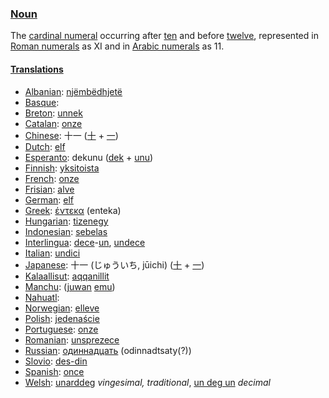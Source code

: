 ===[[Noun]]===
The [[cardinal numeral]] occurring after [[ten]] and before [[twelve]], represented in [[Roman numerals]] as XI and in [[Arabic numerals]] as 11.

====[[Translation]]s====
*[[Albanian]]: [[njëmbëdhjetë]]
*[[Basque]]: [[]]
*[[Breton]]: [[unnek]]
*[[Catalan]]: [[onze]]
*[[Chinese]]: 十一 ([[十]] + [[一]])
*[[Dutch]]: [[elf]]
*[[Esperanto]]: dekunu ([[dek]] + [[unu]])
*[[Finnish]]: [[yksitoista]]
*[[French]]: [[onze]]
*[[Frisian]]: [[alve]]
*[[German]]: [[elf]]
*[[Greek]]: [[έντεκα]] (enteka)
*[[Hungarian]]: [[tizenegy]]
*[[Indonesian]]: [[sebelas]]
*[[Interlingua]]: [[dece]]-[[un]], [[undece]]
*[[Italian]]: [[undici]]
*[[Japanese]]: 十一 (じゅういち, jūichi) ([[十]] + [[一]])
*[[Kalaallisut]]: [[aqqanillit]]
*[[Manchu]]: ([[juwan]] [[emu]])
*[[Nahuatl]]: [[]]
*[[Norwegian]]: [[elleve]]
*[[Polish]]: [[jedenaście]]
*[[Portuguese]]: [[onze]]
*[[Romanian]]: [[unsprezece]]
*[[Russian]]: [[одиннадцать]] (odinnadtsaty(?))
*[[Slovio]]: [[des-din]]
*[[Spanish]]: [[once]]
*[[Welsh]]: [[unarddeg]] ''vingesimal, traditional'', [[un deg un]] ''decimal''